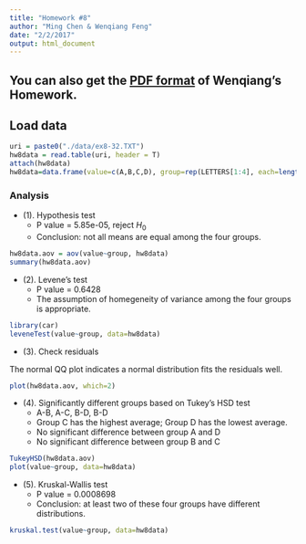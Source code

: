 ```yaml
---
title: "Homework #8"
author: "Ming Chen & Wenqiang Feng"
date: "2/2/2017"
output: html_document
---
```


## You can also get the [PDF format](./pdf/HW8.pdf) of Wenqiang's Homework.

## Load data

```R
uri = paste0("./data/ex8-32.TXT")
hw8data = read.table(uri, header = T)
attach(hw8data)
hw8data=data.frame(value=c(A,B,C,D), group=rep(LETTERS[1:4], each=length(A)))
```

### Analysis

* (1). Hypothesis test
    + P value = 5.85e-05, reject $H_{0}$
    + Conclusion: not all means are equal among the four groups.

```R
hw8data.aov = aov(value~group, hw8data)
summary(hw8data.aov)
```


* (2). Levene's test
    + P value = 0.6428
    + The assumption of homegeneity of variance among the four groups is appropriate.
    
```R
library(car)
leveneTest(value~group, data=hw8data)
```

* (3). Check residuals

The normal QQ plot indicates a normal distribution fits the residuals well.

```R
plot(hw8data.aov, which=2)
```

* (4). Significantly different groups based on Tukey's HSD test
    + A-B, A-C, B-D, B-D
    + Group C has the highest average; Group D has the lowest average.
    + No significant difference between group A and D
    + No significant difference between group B and C
  

```R
TukeyHSD(hw8data.aov)
plot(value~group, data=hw8data)
```

* (5). Kruskal-Wallis test
    + P value = 0.0008698
    + Conclusion: at least two of these four groups have different distributions.
    
```R
kruskal.test(value~group, data=hw8data)
```